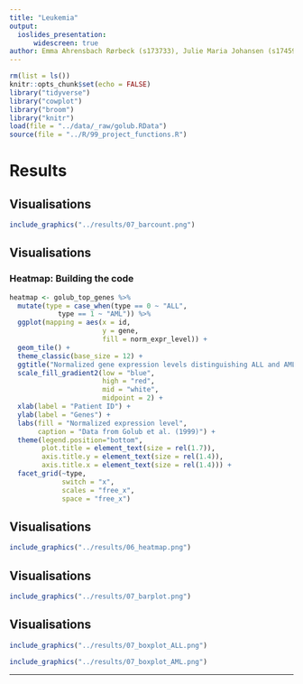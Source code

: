 ```yaml
---
title: "Leukemia"
output: 
  ioslides_presentation:
      widescreen: true
author: Emma Ahrensbach Rørbeck (s173733), Julie Maria Johansen (s174595), Simone Majken Stegenborg-Grathwohl (s174596) and Charlotte Würtzen (s174564)
--- 
```


<style>
.forceBreak { -webkit-column-break-after: always; break-after: column; }
</style>


```r
rm(list = ls())
knitr::opts_chunk$set(echo = FALSE)
library("tidyverse")
library("cowplot")
library("broom")
library("knitr")
load(file = "../data/_raw/golub.RData")
source(file = "../R/99_project_functions.R")
```


# Results 

## Visualisations
```r
include_graphics("../results/07_barcount.png")
```

## Visualisations {.smaller}

### Heatmap: Building the code
```r
heatmap <- golub_top_genes %>% 
  mutate(type = case_when(type == 0 ~ "ALL",
            type == 1 ~ "AML")) %>% 
  ggplot(mapping = aes(x = id, 
                       y = gene, 
                       fill = norm_expr_level)) +
  geom_tile() +
  theme_classic(base_size = 12) +
  ggtitle("Normalized gene expression levels distinguishing ALL and AML") + 
  scale_fill_gradient2(low = "blue", 
                       high = "red", 
                       mid = "white",
                       midpoint = 2) +
  xlab(label = "Patient ID") + 
  ylab(label = "Genes") + 
  labs(fill = "Normalized expression level",
       caption = "Data from Golub et al. (1999)") +
  theme(legend.position="bottom",
        plot.title = element_text(size = rel(1.7)),
        axis.title.y = element_text(size = rel(1.4)),
        axis.title.x = element_text(size = rel(1.4))) +
  facet_grid(~type, 
             switch = "x", 
             scales = "free_x", 
             space = "free_x")
```

## Visualisations
```r
include_graphics("../results/06_heatmap.png")
```

## Visualisations
```r
include_graphics("../results/07_barplot.png")
```

## Visualisations {.columns-2 .smaller}
```r
include_graphics("../results/07_boxplot_ALL.png")
```
<p class="forceBreak"></p>
```r
include_graphics("../results/07_boxplot_AML.png")
```


***



